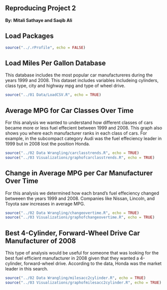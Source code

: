 Reproducing Project 2
------------------------
**By: Mitali Sathaye and Saqib Ali**


Load Packages
------
```r
source("../.rProfile", echo = FALSE)
```

Load Miles Per Gallon Database
-------
This database includes the most popular car manufactureres during the years 1999 and 2008. This dataset includes variables includeing cylinders, class type, city and highway mpg and type of wheel drive.

```r
source("../01 Data/LoadCSV.R", echo = TRUE)
```

Average MPG for Car Classes Over Time
-------
For this analysis we wanted to understand how different classes of cars became more or less fuel effecient between 1999 and 2008. This graph also shows you where each manufacturer ranks in each class of cars. For example, in the subcompact category Audi was the fuel effeciency leader in 1999 but in 2008 lost the position Honda.

```r
source("../02 Data Wrangling/carclasstrends.R", echo = TRUE)
source("../03 Visualizations/graphofcarclasstrends.R", echo = TRUE)
```

Change in Average MPG per Car Manufacturer Over Time
--------
For this analysis we determined how each brand's fuel effeciency changed betweeen the years 1999 and 2008. Companies like Nissan, Lincoln, and Toyota saw increases in average MPG.

```r
source("../02 Data Wrangling/changeovertime.R", echo = TRUE)
source("../03 Visualizations/graphofchangeovertime.R", echo = TRUE)
```

Best 4-Cylinder, Forward-Wheel Drive Car Manufacturer of 2008
-------
This type of analysis would be useful for someone that was looking for the best fuel efficient manufacturer in 2008 given that they wanted a 4-cylinder, forward-wheel drive. According to the data, Honda was the market leader in this search.

```r
source("../02 Data Wrangling/milesacc2cylinder.R", echo = TRUE)
source("../03 Visualizations/graphofmilesacc2cylinder.R", echo = TRUE)
```


